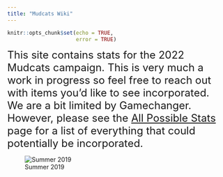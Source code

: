 ```yaml
---
title: "Mudcats Wiki"
---
```


```r
knitr::opts_chunk$set(echo = TRUE,
                      error = TRUE)
```

<font size="5"> This site contains stats for the 2022 Mudcats campaign. 
This is very much a work in progress so feel free to reach out with items you'd like to see incorporated.
We are a bit limited by Gamechanger.
However, please see the [All Possible Stats](Gamechanger-Stats.html) page for a list of everything that could potentially be incorporated. </font>

![Summer 2019](Images/teamPic.png)
